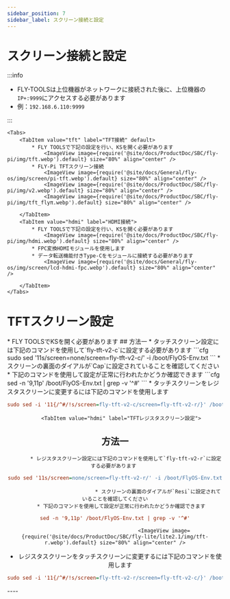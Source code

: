 ```yaml
---
sidebar_position: 7
sidebar_label: スクリーン接続と設定
---
```





# スクリーン接続と設定

:::info

* FLY-TOOLSは上位機器がネットワークに接続された後に、上位機器の`IP+:9999`にアクセスする必要があります
* 例：`192.168.6.110:9999`

:::


    <Tabs>
        <TabItem value="tft" label="TFT接続" default>
            * FLY TOOLSで下記の設定を行い、KSを開く必要があります
                <ImageView image={require('@site/docs/ProductDoc/SBC/fly-pi/img/tft.webp').default} size="80%" align="center" />
            * FLY-Pi TFTスクリーン接続
                <ImageView image={require('@site/docs/General/fly-os/img/screen/pi-tft.webp').default} size="80%" align="center" />
                <ImageView image={require('@site/docs/ProductDoc/SBC/fly-pi/img/v2.webp').default} size="80%" align="center" />
                <ImageView image={require('@site/docs/ProductDoc/SBC/fly-pi/img/tft_flyπ.webp').default} size="80%" align="center" />

        </TabItem>
        <TabItem value="hdmi" label="HDMI接続">
            * FLY TOOLSで下記の設定を行い、KSを開く必要があります
                <ImageView image={require('@site/docs/ProductDoc/SBC/fly-pi/img/hdmi.webp').default} size="80%" align="center" />               
            * FPC変換HDMIモジュールを使用します
            * データ転送機能付きType-Cをモジュールに接続する必要があります
                <ImageView image={require('@site/docs/General/fly-os/img/screen/lcd-hdmi-fpc.webp').default} size="80%" align="center" />

        </TabItem>
    </Tabs>

# TFTスクリーン設定

<Tabs>
    <TabItem value="tft" label="TFTスクリーン" default>
        * FLY TOOLSでKSを開く必要があります
            <ImageView image={require('@site/docs/ProductDoc/SBC/fly-lite/lite2.1/img/ks.webp').default} size="80%" align="center" />
        <Tabs>
    <TabItem value="tft" label="TFTタッチスクリーン設定" default>
## 方法一    
         * タッチスクリーン設定には下記のコマンドを使用して`fly-tft-v2-c`に設定する必要があります
```cfg
sudo sed '11s/screen=none/screen=fly-tft-v2-c/' -i /boot/FlyOS-Env.txt
```
         * スクリーンの裏面のダイアルが`Cap`に設定されていることを確認してください
    * 下記のコマンドを使用して設定が正常に行われたかどうか確認できます
```cfg
sed -n '9,11p' /boot/FlyOS-Env.txt | grep -v '^#'
```
        <ImageView image={require('@site/docs/ProductDoc/SBC/fly-lite/lite2.1/img/tft-c.webp').default} size="80%" align="center" />
 * タッチスクリーンをレジスタスクリーンに変更するには下記のコマンドを使用します

```cfg
sudo sed -i '11{/^#/!s/screen=fly-tft-v2-c/screen=fly-tft-v2-r/}' /boot/FlyOS-Env.txt
``` 
</TabItem>

        <TabItem value="hdmi" label="TFTレジスタスクリーン設定">
## 方法一        
           * レジスタスクリーン設定には下記のコマンドを使用して`fly-tft-v2-r`に設定する必要があります 
```cfg
sudo sed '11s/screen=none/screen=fly-tft-v2-r/' -i /boot/FlyOS-Env.txt
```
                                * スクリーンの裏面のダイアルが`Resi`に設定されていることを確認してください
        * 下記のコマンドを使用して設定が正常に行われたかどうか確認できます
```cfg
sed -n '9,11p' /boot/FlyOS-Env.txt | grep -v '^#'
```
                                    <ImageView image={require('@site/docs/ProductDoc/SBC/fly-lite/lite2.1/img/tft-r.webp').default} size="80%" align="center" />
 * レジスタスクリーンをタッチスクリーンに変更するには下記のコマンドを使用します

```cfg
sudo sed -i '11{/^#/!s/screen=fly-tft-v2-r/screen=fly-tft-v2-c/}' /boot/FlyOS-Env.txt
```
</TabItem>
</Tabs>    
</TabItem>
</Tabs>
    ----
